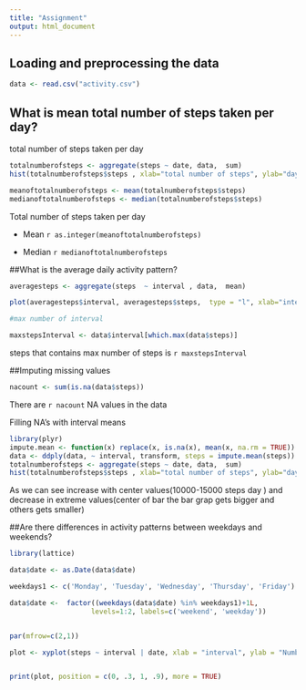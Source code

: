 ```yaml
---
title: "Assignment"
output: html_document
---
```


## Loading and preprocessing the data

```r
data <- read.csv("activity.csv")
```

## What is mean total number of steps taken per day?


total number of steps taken per day

```r
totalnumberofsteps <- aggregate(steps ~ date, data,  sum)
hist(totalnumberofsteps$steps , xlab="total number of steps", ylab="day")
```

```r
meanoftotalnumberofsteps <- mean(totalnumberofsteps$steps)
medianoftotalnumberofsteps <- median(totalnumberofsteps$steps)
```

Total number of steps taken per day

- Mean `r as.integer(meanoftotalnumberofsteps)` 

- Median `r medianoftotalnumberofsteps` 

##What is the average daily activity pattern?

```r
averagesteps <- aggregate(steps  ~ interval , data,  mean)

plot(averagesteps$interval, averagesteps$steps,  type = "l", xlab="interval", ylab="average numbers of taken")
```



```r
#max number of interval

maxstepsInterval <- data$interval[which.max(data$steps)]
```

steps that contains max number of steps is `r maxstepsInterval` 

##Imputing missing values

```r
nacount <- sum(is.na(data$steps))
```

There are `r nacount` NA values in the data

Filling NA's with interval means
```r
library(plyr)
impute.mean <- function(x) replace(x, is.na(x), mean(x, na.rm = TRUE))
data <- ddply(data, ~ interval, transform, steps = impute.mean(steps))
totalnumberofsteps <- aggregate(steps ~ date, data,  sum)
hist(totalnumberofsteps$steps , xlab="total number of steps", ylab="day")

```

As we can see increase with center values(10000-15000 steps day ) and decrease in extreme values(center of bar the bar grap gets bigger and others gets smaller)

##Are there differences in activity patterns between weekdays and weekends?
```r

library(lattice)

data$date <- as.Date(data$date)

weekdays1 <- c('Monday', 'Tuesday', 'Wednesday', 'Thursday', 'Friday')

data$date <-  factor((weekdays(data$date) %in% weekdays1)+1L,
                    levels=1:2, labels=c('weekend', 'weekday'))


par(mfrow=c(2,1)) 

plot <- xyplot(steps ~ interval | date, xlab = "interval", ylab = "Number of Steps", data=data, type = "l",main = "Average Steps by Interval", layout = c(1, 2))


print(plot, position = c(0, .3, 1, .9), more = TRUE)
```

 
